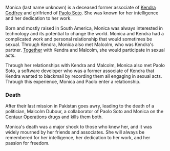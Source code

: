 Monica (last name unknown) is a deceased former associate of [Kendra Godfrey](kendra-godfrey) and girlfriend of [Paolo Soto](paolo-soto). She was known for her intelligence and her dedication to her work.

Born and mostly raised in South America, Monica was always interested in technology and its potential to change the world. Monica and Kendra had a complicated work and personal relationship that would sometimes be sexual. Through Kendra, Monica also met Malcolm, who was Kendra's partner. [Together](together) with Kendra and Malcolm, she would participate in sexual acts.

Through her relationships with Kendra and Malcolm, Monica also met Paolo Soto, a software developer who was a former associate of Kendra that Kendra wanted to blackmail by recording them all engaging in sexual acts. Through this experience, Monica and Paolo enter a relationship.

### Death

After their last mission in Pakistan goes awry, leading to the death of a politician, Malcolm Dubour, a collaborator of Paolo Soto and Monica on the [Centaur Operations](centaur-operations) drugs and kills them both.

Monica's death was a major shock to those who knew her, and it was widely mourned by her friends and associates. She will always be remembered for her intelligence, her dedication to her work, and her passion for freedom.

